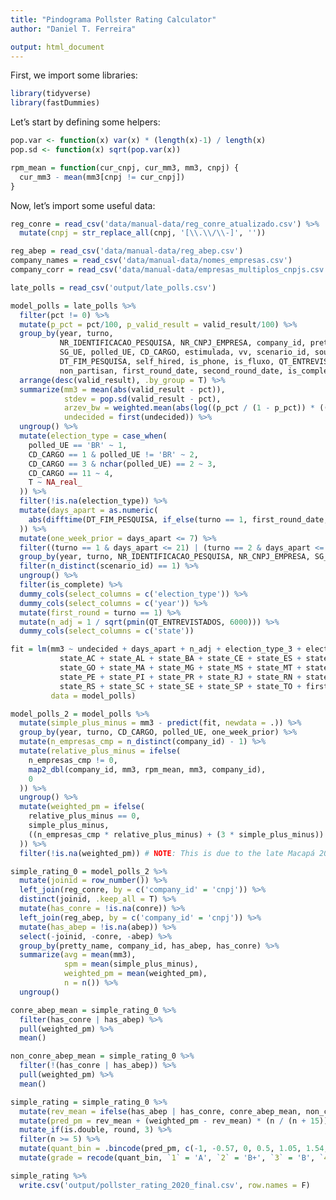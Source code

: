 ```yaml
---
title: "Pindograma Pollster Rating Calculator"
author: "Daniel T. Ferreira"

output: html_document
---
```


<!--
This file is (c) 2020 CincoNoveSeis Jornalismo Ltda.
It is licensed under the GNU General Public License, version 3.
-->

First, we import some libraries:

```r
library(tidyverse)
library(fastDummies)
```


Let's start by defining some helpers:

```r
pop.var <- function(x) var(x) * (length(x)-1) / length(x)
pop.sd <- function(x) sqrt(pop.var(x))

rpm_mean = function(cur_cnpj, cur_mm3, mm3, cnpj) {
  cur_mm3 - mean(mm3[cnpj != cur_cnpj])
}
```

Now, let's import some useful data:

```r
reg_conre = read_csv('data/manual-data/reg_conre_atualizado.csv') %>%
  mutate(cnpj = str_replace_all(cnpj, '[\\.\\/\\-]', ''))

reg_abep = read_csv('data/manual-data/reg_abep.csv')
company_names = read_csv('data/manual-data/nomes_empresas.csv')
company_corr = read_csv('data/manual-data/empresas_multiplos_cnpjs.csv')

late_polls = read_csv('output/late_polls.csv')
```

```r
model_polls = late_polls %>%
  filter(pct != 0) %>%
  mutate(p_pct = pct/100, p_valid_result = valid_result/100) %>%
  group_by(year, turno,
           NR_IDENTIFICACAO_PESQUISA, NR_CNPJ_EMPRESA, company_id, pretty_name,
           SG_UE, polled_UE, CD_CARGO, estimulada, vv, scenario_id, source,
           DT_FIM_PESQUISA, self_hired, is_phone, is_fluxo, QT_ENTREVISTADOS,
           non_partisan, first_round_date, second_round_date, is_complete, state) %>%
  arrange(desc(valid_result), .by_group = T) %>%
  summarize(mm3 = mean(abs(valid_result - pct)),
            stdev = pop.sd(valid_result - pct),
            arzev_bw = weighted.mean(abs(log((p_pct / (1 - p_pct)) * ((1 - p_valid_result) / p_valid_result))), valid_result),
            undecided = first(undecided)) %>%
  ungroup() %>%
  mutate(election_type = case_when(
    polled_UE == 'BR' ~ 1,
    CD_CARGO == 1 & polled_UE != 'BR' ~ 2,
    CD_CARGO == 3 & nchar(polled_UE) == 2 ~ 3,
    CD_CARGO == 11 ~ 4,
    T ~ NA_real_
  )) %>%
  filter(!is.na(election_type)) %>%
  mutate(days_apart = as.numeric(
    abs(difftime(DT_FIM_PESQUISA, if_else(turno == 1, first_round_date, second_round_date), units = 'days'))
  )) %>%
  mutate(one_week_prior = days_apart <= 7) %>%
  filter((turno == 1 & days_apart <= 21) | (turno == 2 & days_apart <= 14)) %>%
  group_by(year, turno, NR_IDENTIFICACAO_PESQUISA, NR_CNPJ_EMPRESA, SG_UE, polled_UE, CD_CARGO, estimulada, vv) %>%
  filter(n_distinct(scenario_id) == 1) %>%
  ungroup() %>%
  filter(is_complete) %>%
  dummy_cols(select_columns = c('election_type')) %>%
  dummy_cols(select_columns = c('year')) %>%
  mutate(first_round = turno == 1) %>%
  mutate(n_adj = 1 / sqrt(pmin(QT_ENTREVISTADOS, 6000))) %>%
  dummy_cols(select_columns = c('state'))

fit = lm(mm3 ~ undecided + days_apart + n_adj + election_type_3 + election_type_2 +
           state_AC + state_AL + state_BA + state_CE + state_ES + state_DF + state_AP +
           state_GO + state_MA + state_MG + state_MS + state_MT + state_PA + state_PB +
           state_PE + state_PI + state_PR + state_RJ + state_RN + state_RO + state_RR +
           state_RS + state_SC + state_SE + state_SP + state_TO + first_round,
         data = model_polls)

model_polls_2 = model_polls %>%
  mutate(simple_plus_minus = mm3 - predict(fit, newdata = .)) %>%
  group_by(year, turno, CD_CARGO, polled_UE, one_week_prior) %>%
  mutate(n_empresas_cmp = n_distinct(company_id) - 1) %>%
  mutate(relative_plus_minus = ifelse(
    n_empresas_cmp != 0,
    map2_dbl(company_id, mm3, rpm_mean, mm3, company_id),
    0
  )) %>%
  ungroup() %>%
  mutate(weighted_pm = ifelse(
    relative_plus_minus == 0,
    simple_plus_minus,
    ((n_empresas_cmp * relative_plus_minus) + (3 * simple_plus_minus)) / (n_empresas_cmp + 3)
  )) %>%
  filter(!is.na(weighted_pm)) # NOTE: This is due to the late Macapá 2020 election

simple_rating_0 = model_polls_2 %>%
  mutate(joinid = row_number()) %>%
  left_join(reg_conre, by = c('company_id' = 'cnpj')) %>%
  distinct(joinid, .keep_all = T) %>%
  mutate(has_conre = !is.na(conre)) %>%
  left_join(reg_abep, by = c('company_id' = 'cnpj')) %>%
  mutate(has_abep = !is.na(abep)) %>%
  select(-joinid, -conre, -abep) %>%
  group_by(pretty_name, company_id, has_abep, has_conre) %>%
  summarize(avg = mean(mm3),
            spm = mean(simple_plus_minus),
            weighted_pm = mean(weighted_pm),
            n = n()) %>%
  ungroup()

conre_abep_mean = simple_rating_0 %>%
  filter(has_conre | has_abep) %>%
  pull(weighted_pm) %>%
  mean()

non_conre_abep_mean = simple_rating_0 %>%
  filter(!(has_conre | has_abep)) %>%
  pull(weighted_pm) %>%
  mean()

simple_rating = simple_rating_0 %>%
  mutate(rev_mean = ifelse(has_abep | has_conre, conre_abep_mean, non_conre_abep_mean)) %>%
  mutate(pred_pm = rev_mean + (weighted_pm - rev_mean) * (n / (n + 15))) %>%
  mutate_if(is.double, round, 3) %>%
  filter(n >= 5) %>%
  mutate(quant_bin = .bincode(pred_pm, c(-1, -0.57, 0, 0.5, 1.05, 1.54, 3))) %>%
  mutate(grade = recode(quant_bin, `1` = 'A', `2` = 'B+', `3` = 'B', `4` = 'B-', `5` = 'C', `6` = 'D')) 

simple_rating %>%
  write.csv('output/pollster_rating_2020_final.csv', row.names = F)
```

